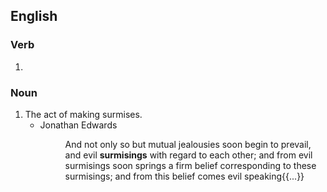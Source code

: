 ==English==

===Verb===
{{head|en|verb form}}

# {{present participle of|surmise|lang=en|nocat=1}}

===Noun===
{{en-noun}}

# The act of making surmises.
#* Jonathan Edwards
#*: And not only so but mutual jealousies soon begin to prevail, and evil '''surmisings''' with regard to each other; and from evil surmisings soon springs a firm belief corresponding to these surmisings; and from this belief comes evil speaking{{...}}